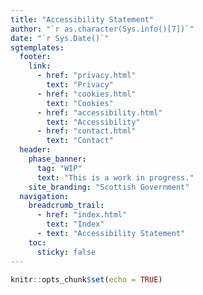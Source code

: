 ```yaml
---
title: "Accessibility Statement"
author: "`r as.character(Sys.info()[7])`"
date: "`r Sys.Date()`"
sgtemplates:
  footer:
    link:
      - href: "privacy.html"
        text: "Privacy"
      - href: "cookies.html"
        text: "Cookies"
      - href: "accessibility.html"
        text: "Accessibility"
      - href: "contact.html"
        text: "Contact"
  header:
    phase_banner:
      tag: "WIP"
      text: "This is a work in progress."
    site_branding: "Scottish Government"
  navigation:
    breadcrumb_trail:
      - href: "index.html"
        text: "Index"
      - text: "Accessibility Statement"
    toc:
      sticky: false
---
```


```r
knitr::opts_chunk$set(echo = TRUE)
```
